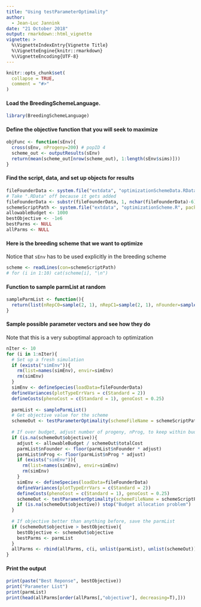 ```yaml
---
title: "Using testParameterOptimality"
author:
  - Jean-Luc Jannink
date: "21 October 2018"
output: rmarkdown::html_vignette
vignette: >
  %\VignetteIndexEntry{Vignette Title}
  %\VignetteEngine{knitr::rmarkdown}
  %\VignetteEncoding{UTF-8}
---
```


```r
knitr::opts_chunk$set(
  collapse = TRUE,
  comment = "#>"
)
```

#### Load the BreedingSchemeLanguage.

```r
library(BreedingSchemeLanguage)
```

#### Define the objective function that you will seek to maximize

```r
objFunc <- function(sEnv){
  cross(sEnv, nProgeny=200) # popID 4
  scheme_out <- outputResults(sEnv)
  return(mean(scheme_out[nrow(scheme_out), 1:length(sEnv$sims)]))
}
```

#### Find the script, data, and set up objects for results

```r
fileFounderData <- system.file("extdata", "optimizationSchemeData.RData", package = "BreedingSchemeLanguage")
# Take ".RData" off because it gets added
fileFounderData <- substr(fileFounderData, 1, nchar(fileFounderData)-6)
schemeScriptPath <- system.file("extdata", "optimizationScheme.R", package = "BreedingSchemeLanguage")
allowableBudget <- 1000
bestObjective <- -1e6
bestParms <- NULL
allParms <- NULL
```

#### Here is the breeding scheme that we want to optimize
Notice that `sEnv` has to be used explicitly in the breeding scheme
```r
scheme <- readLines(con=schemeScriptPath)
# for (i in 1:10) cat(scheme[i], "\n")
```

#### Function to sample parmList at random

```r
sampleParmList <- function(){
  return(list(nRepC0=sample(2, 1), nRepC1=sample(2, 1), nFounder=sample(350, 1) + 50, nProg=sample(350, 1) + 50, yesGeno=runif(1) < 0.5))
}
```

#### Sample possible parameter vectors and see how they do
Note that this is a very suboptimal approach to optimization

```r
nIter <- 10
for (i in 1:nIter){
  # Set up a fresh simulation
  if (exists("simEnv")){
    rm(list=names(simEnv), envir=simEnv)
    rm(simEnv)
  }
  simEnv <- defineSpecies(loadData=fileFounderData)
  defineVariances(plotTypeErrVars = c(Standard = 2))
  defineCosts(phenoCost = c(Standard = 1), genoCost = 0.25)
  
  parmList <- sampleParmList()
  # Get objective value for the scheme
  schemeOut <- testParameterOptimality(schemeFileName = schemeScriptPath, parmList=parmList, objectiveFunc=objFunc, budget=allowableBudget)
  
  # If over budget, adjust number of progeny, nProg, to keep within budget
  if (is.na(schemeOut$objective)){
    adjust <- allowableBudget / schemeOut$totalCost
    parmList$nFounder <- floor(parmList$nFounder * adjust)
    parmList$nProg <- floor(parmList$nProg * adjust)
    if (exists("simEnv")){
      rm(list=names(simEnv), envir=simEnv)
      rm(simEnv)
    }
    simEnv <- defineSpecies(loadData=fileFounderData)
    defineVariances(plotTypeErrVars = c(Standard = 2))
    defineCosts(phenoCost = c(Standard = 1), genoCost = 0.25)
    schemeOut <- testParameterOptimality(schemeFileName = schemeScriptPath, parmList=parmList, objectiveFunc=objFunc, budget=allowableBudget)
    if (is.na(schemeOut$objective)) stop("Budget allocation problem")
  }
  
  # If objective better than anything before, save the parmList
  if (schemeOut$objective > bestObjective){
    bestObjective <- schemeOut$objective
    bestParms <- parmList
  }
  allParms <- rbind(allParms, c(i, unlist(parmList), unlist(schemeOut)))
}
```

#### Print the output

```r
print(paste("Best Reponse", bestObjective))
print("Parameter List")
print(parmList)
print(head(allParms[order(allParms[,"objective"], decreasing=T),]))
```

